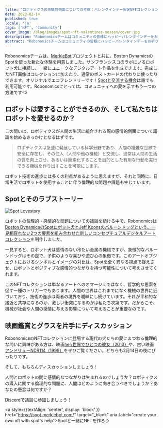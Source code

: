 ```yaml
---
title: "ロボティクスの感情的側面についての考察：バレンタインデー限定NFTコレクション"
date: 2023-02-14
published: true
locale: 'ja'
tags: ['NFT', 'Community']
cover_image: /blog/images/spot-nft-valentines-season/cover.jpg
description: "Robonomicsチームはコミュニティの皆様にハッピーバレンタインデーをお祈りします！今日は、私たち全員が自分の気持ちについて話し、愛や感謝を表現し、ソウルメイトや友人、心の赴くままに誰かに甘くて心地よいものを贈る、もう一つの理由がある日です。"
abstract: "Robonomicsチームはコミュニティの皆様にハッピーバレンタインデーをお祈りします！今日は、私たち全員が自分の気持ちについて話し、愛や感謝を表現し、ソウルメイトや友人、心の赴くままに誰かに甘くて心地よいものを贈る、もう一つの理由がある日です。"
---
```


Robonomicsチームは、[MerkleBot](https://merklebot.com/)プロジェクトと共に、Boston DynamicsのSpotを使った新たな体験を用意しました。サンフランシスコのラボにいるロボット犬に接続し、一緒にユニークなデジタルアート作品を作成できます。完成したNFT画像はコレクションに加えたり、通常のポストカードの代わりに使ったりできます。オリジナルでエコフレンドリーです！[Spotと交流する機会](https://spot.merklebot.com/)は誰でも利用可能です。Robonomicsにとっては、コミュニティへの愛を示すもう一つの方法です\<3

## ロボットは愛することができるのか、そして私たちはロボットを愛せるのか？

この問いは、ロボティクスが人間の生活に統合される際の感情的側面について議論を始めるきっかけとなるはずです。

> ロボティクスは急速に発展している科学分野であり、人間の複雑な世界で安全に存在し、その住人（人間や他の機械）と交流し、通常は人間の生活の質を向上させ、あるいは簡素化することを目的とした有用な行動を実行できる機械を作り出すことを可能にします。

ロボット技術の進歩には多くの利点があるように思えますが、それと同時に、日常生活でロボットを使用することに伴う倫理的な問題や課題も生じています。

## Spotとそのラブストーリー

![Spot Lovestory](/blog/images/spot-nft-valentines-season/spot_lovestory.png)

ロボットの倫理的・感情的な問題についての議論を続ける中で、Robonomicsは[Boston DynamicsのSpotロボット犬とJeff Koonsのバルーンドッグという、一見相容れない2つの要素を組み合わせた新しいコンセプチュアルデジタルアートコレクション](https://singular.app/collectibles/kusama/b437f70371c8622e02-MBVD-2023/16627505-b437f70371c8622e02-MBVD-2023-MBVD-2023-00000006)を制作しました。

一見すると、ロボット犬は感情のない冷たい金属の機械ですが、象徴的なバルーンドッグはその逆で、子供のような喜びや遊び心の象徴です。このアートオブジェクトにおけるシンボルとイメージの対比は、Spotを全く異なる視点で捉えさせ、ロボットとポジティブな感情的つながりを持つ可能性について考えさせてくれます。

このNFTコレクションは単なるアートへのオマージュではなく、哲学的な思索を促す一種のトリガーでもあります。人間の世界はこれまでになく機械の世界に近づいており、技術の進歩は両者の境界を曖昧にし続けています。それが平和的な接近と共存になるのか、激しい衝突になるのかは私たち次第です。だからこそ、機械が社会や人間の感情に与える影響について考えることが重要なのです。

## 映画鑑賞とグラスを片手にディスカッション

RobonomicsのNFTコレクションに登場する現代の犬たちの愛にまつわる倫理的な問いに興味がある方は、映画[her/世界でひとつの彼女（2013）](https://www.imdb.com/title/tt1798709/)や、古い映画[アンドリューNDR114（1999）](https://www.imdb.com/title/tt0182789/)をぜひご覧ください。どちらも2月14日の夜にぴったりです。

そして、もちろんディスカッションしましょう！

人間とロボットの間に感情的なつながりは生まれるのでしょうか？ロボティクスの導入に関する倫理的な問題に、人間はどのように向き合うべきでしょうか？あなたの懸念は何ですか？

[Discord](https://discord.gg/dyFgwHfCN7)で議論に参加しましょう！

<a style={{textAlign: 'center', display: 'block' }} href="https://spot.merklebot.com/" target="_blank" aria-label="create your own nft with spot's help">Spotと一緒にNFTを作ろう</a>